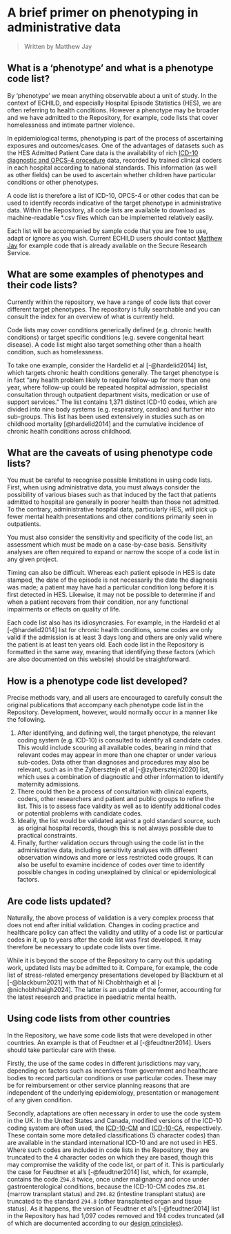 # A brief primer on phenotyping in administrative data {.unnumbered}

> Written by Matthew Jay

## What is a 'phenotype' and what is a phenotype code list?

By 'phenotype' we mean anything observable about a unit of study. In the context of ECHILD, and especially Hospital Episode Statistics (HES), we are often referring to health conditions. However a phenotype may be broader and we have admitted to the Repository, for example, code lists that cover homelessness and intimate partner violence.

In epidemiological terms, phenotyping is part of the process of ascertaining exposures and outcomes/cases. One of the advantages of datasets such as the HES Admitted Patient Care data is the availability of rich [ICD-10 diagnostic and OPCS-4 procedure](https://classbrowser.nhs.uk/) data, recorded by trained clinical coders in each hospital according to national standards. This information (as well as other fields) can be used to ascertain whether children have particular conditions or other phenotypes.

A code list is therefore a list of ICD-10, OPCS-4 or other codes that can be used to identify records indicative of the target phenotype in administrative data. Within the Repository, all code lists are available to download as machine-readable *.csv files which can be implemented relatively easily.

Each list will be accompanied by sample code that you are free to use, adapt or ignore as you wish. Current ECHILD users should contact [Matthew Jay](mailto:matthew.jay@ucl.ac.uk) for example code that is already available on the Secure Research Service.

## What are some examples of phenotypes and their code lists?

Currently within the repository, we have a range of code lists that cover different target phenotypes. The repository is fully searchable and you can consult the index for an overview of what is currently held.

Code lists may cover conditions generically defined (e.g. chronic health conditions) or target specific conditions (e.g. severe congenital heart disease). A code list might also target something other than a health condition, such as homelessness.

To take one example, consider the Hardelid et al [-@hardelid2014] list, which targets chronic health conditions generally. The target phenotype is in fact "any health problem likely to require follow-up for more than one year, where follow-up could be repeated hospital admission, specialist consultation through outpatient department visits, medication or use of support services." The list contains 1,371 distinct ICD-10 codes, which are divided into nine body systems (e.g. respiratory, cardiac) and further into sub-groups. This list has been used extensively in studies such as on childhood mortality [@hardelid2014] and the cumulative incidence of chronic health conditions across childhood.

## What are the caveats of using phenotype code lists?

You must be careful to recognise possible limitations in using code lists. First, when using administrative data, you must always consider the possibility of various biases such as that induced by the fact that patients admitted to hospital are generally in poorer health than those not admitted. To the contrary, administrative hospital data, particularly HES, will pick up fewer mental health presentations and other conditions primarily seen in outpatients.

You must also consider the sensitivity and specificity of the code list, an assessment which must be made on a case-by-case basis. Sensitivity analyses are often required to expand or narrow the scope of a code list in any given project.

Timing can also be difficult. Whereas each patient episode in HES is date stamped, the date of the episode is not necessarily the date the diagnosis was made; a patient may have had a particular condition long before it is first detected in HES. Likewise, it may not be possible to determine if and when a patient recovers from their condition, nor any functional impairments or effects on quality of life.

Each code list also has its idiosyncrasies. For example, in the Hardelid et al [-@hardelid2014] list for chronic health conditions, some codes are only valid if the admission is at least 3 days long and others are only valid where the patient is at least ten years old. Each code list in the Repository is formatted in the same way, meaning that identifying these factors (which are also documented on this website) should be straightforward.

## How is a phenotype code list developed?

Precise methods vary, and all users are encouraged to carefully consult the original publications that accompany each phenotype code list in the Repository. Development, however, would normally occur in a manner like the following. 

1. After identifying, and defining well, the target phenotype, the relevant coding system (e.g. ICD-10) is consulted to identify all candidate codes. This would include scouring all available codes, bearing in mind that relevant codes may appear in more than one chapter or under various sub-codes. Data other than diagnoses and procedures may also be relevant, such as in the Zylbersztejn et al [-@zylbersztejn2020] list, which uses a combination of diagnostic and other information to identify maternity admissions.
2. There could then be a process of consultation with clinical experts, coders, other researchers and patient and public groups to refine the list. This is to assess face validity as well as to identify additional codes or potential problems with candidate codes.
3. Ideally, the list would be validated against a gold standard source, such as original hospital records, though this is not always possible due to practical constraints.
4. Finally, further validation occurs through using the code list in the administrative data, including sensitivity analyses with different observation windows and more or less restricted code groups. It can also be useful to examine incidence of codes over time to identify possible changes in coding unexplained by clinical or epidemiological factors.

## Are code lists updated?

Naturally, the above process of validation is a very complex process that does not end after initial validation. Changes in coding practice and healthcare policy can affect the validity and utility of a code list or particular codes in it, up to years after the code list was first developed. It may therefore be necessary to update code lists over time.

While it is beyond the scope of the Repository to carry out this updating work, updated lists may be admitted to it. Compare, for example, the code list of stress-related emergency presentations developed by Blackburn et al [-@blackburn2021] with that of Ní Chobhthaigh et al [-@nichobhthaigh2024]. The latter is an update of the former, accounting for the latest research and practice in paediatric mental health.

## Using code lists from other countries

In the Repository, we have some code lists that were developed in other countries. An example is that of Feudtner et al [-@feudtner2014]. Users should take particular care with these.

Firstly, the use of the same codes in different jurisdictions may vary, depending on factors such as incentives from government and healthcare bodies to record particular conditions or use particular codes. These may be for reimbursement or other service planning reasons that are independent of the underlying epidemiology, presentation or management of any given condition.

Secondly, adaptations are often necessary in order to use the code system in the UK. In the United States and Canada, modified versions of the ICD-10 coding system are often used, the [ICD-10-CM](https://www.icd10data.com/ICD10CM/Codes) and [ICD-10-CA](https://secure.cihi.ca/estore/productSeries.htm?pc=PCC1860), respectively. These contain some more detailed classifications (5 character codes) than are available in the standard international ICD-10 and are not used in HES. Where such codes are included in code lists in the Repository, they are truncated to the 4 character codes on which they are based, though this may compromise the validity of the code list, or part of it. This is particularly the case for Feudtner et al's [-@feudtner2014] list, which, for example, contains the code `Z94.8` twice, once under malignancy and once under gastroenterological conditions, because the ICD-10-CM codes `Z94.81` (marrow transplant status) and `Z94.82` (intestine transplant status) are truncated to the standard `Z94.8` (other transplanted organ and tissue status). As it happens, the version of Feudtner et al's [-@feudtner2014] list in the Repository has had 1,097 codes removed and 194 codes truncated (all of which are documented according to our [design principles](principles.qmd)).
